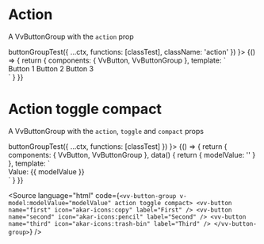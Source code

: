 

<Meta title="Components/ButtonGroup/Props/action" component={VvButtonGroup} />

# Action

A VvButtonGroup with the `action` prop

<Canvas>
	<Story
		name="action"
		play={(ctx) =>
			buttonGroupTest({
				...ctx,
				functions: [classTest],
				className: 'action'
			})
		}>
		{() => {
			return {
				components: { VvButton, VvButtonGroup },
				template: `
					<div class="flex flex-col">
						<vv-button-group modifiers="action" class="mt-22">
                            <vv-button>Button 1</vv-button>
                            <vv-button id="btn2">Button 2</vv-button>
                            <vv-button>Button 3</vv-button>
                        </vv-button-group> 
					</div>
                    `
			}
		}}
	</Story>
</Canvas>

# Action toggle compact

A VvButtonGroup with the `action`, `toggle` and `compact` props

<Canvas>
	<Story
		name="action-toggle-compact"
		play={(ctx) =>
			buttonGroupTest({
				...ctx,
				functions: [classTest]
			})
		}>
		{() => {
			return {
				components: { VvButton, VvButtonGroup },
				data() {
					return {
						modelValue: ''
					}
				},
				template: `
					<div class="flex">
						<vv-button-group v-model:modelValue="modelValue" :modifiers="['action', 'toggle', 'compact']" class="mt-22">
                            <vv-button name="first" icon="akar-icons:copy" label="First" />
                            <vv-button name="second" icon="akar-icons:pencil" label="Second" />
                            <vv-button name="third" icon="akar-icons:trash-bin" label="Third" />
                        </vv-button-group>
						<div class="mt-auto ml-xl">Value: {{ modelValue }}</div>
					</div>
                    `
			}
		}}
	</Story>
</Canvas>

<Source
	language="html"
	code={`<vv-button-group v-model:modelValue="modelValue" action toggle compact>
	<vv-button name="first" icon="akar-icons:copy" label="First" />
	<vv-button name="second" icon="akar-icons:pencil" label="Second" />
	<vv-button name="third" icon="akar-icons:trash-bin" label="Third" />
</vv-button-group>`}
/>
